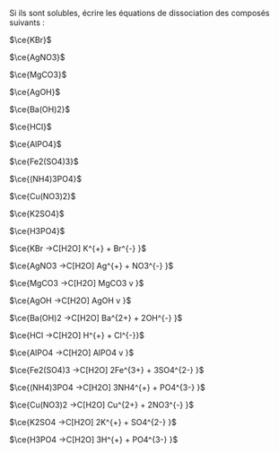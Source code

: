 :::::: {.Exercise data-latex=""}

Si ils sont solubles, écrire les équations de dissociation des composés suivants :

::: {.multicols data-latex="{2}"}

$\ce{KBr}$

$\ce{AgNO3}$

$\ce{MgCO3}$

$\ce{AgOH}$

$\ce{Ba(OH)2}$

$\ce{HCl}$

$\ce{AlPO4}$

$\ce{Fe2(SO4)3}$

$\ce{(NH4)3PO4}$

$\ce{Cu(NO3)2}$

$\ce{K2SO4}$

$\ce{H3PO4}$

:::

::::::

:::::: {.Answer data-latex=""}

::: {.multicols data-latex="{2}"}

$\ce{KBr ->C[H2O] K^{+} + Br^{-} }$

$\ce{AgNO3 ->C[H2O] Ag^{+} + NO3^{-} }$

$\ce{MgCO3 ->C[H2O] MgCO3 v }$

$\ce{AgOH ->C[H2O] AgOH v }$

$\ce{Ba(OH)2 ->C[H2O] Ba^{2+} + 2OH^{-} }$

$\ce{HCl ->C[H2O] H^{+} + Cl^{-}}$

$\ce{AlPO4 ->C[H2O] AlPO4 v }$

$\ce{Fe2(SO4)3 ->C[H2O] 2Fe^{3+} + 3SO4^{2-} }$

$\ce{(NH4)3PO4 ->C[H2O] 3NH4^{+} + PO4^{3-} }$

$\ce{Cu(NO3)2 ->C[H2O] Cu^{2+} + 2NO3^{-} }$

$\ce{K2SO4 ->C[H2O] 2K^{+} + SO4^{2-} }$

$\ce{H3PO4 ->C[H2O] 3H^{+} + PO4^{3-} }$

:::

::::::
